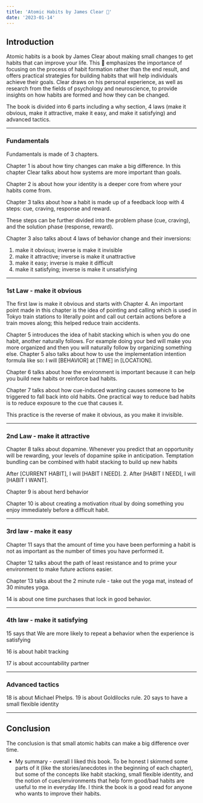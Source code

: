 ```yaml
---
title: 'Atomic Habits by James Clear 📔'
date: '2023-01-14'
---
```


## Introduction

Atomic habits is a book by James Clear about making small changes to get habits that can improve your life. This 📕 emphasizes the importance of focusing on the process of habit formation rather than the end result, and offers practical strategies for building habits that will help individuals achieve their goals. Clear draws on his personal experience, as well as research from the fields of psychology and neuroscience, to provide insights on how habits are formed and how they can be changed.

The book is divided into 6 parts including a why section, 4 laws (make it obvious, make it attractive, make it easy, and make it satisfying) and advanced tactics.

---

### Fundamentals

Fundamentals is made of 3 chapters.

Chapter 1 is about how tiny changes can make a big difference. In this chapter Clear talks about how systems are more important than goals.

Chapter 2 is about how your identity is a deeper core from where your habits come from.

Chapter 3 talks about how a habit is made up of a feedback loop with 4 steps: cue, craving, response and reward.

These steps can be further divided into the problem phase (cue, craving), and the solution phase (response, reward).

Chapter 3 also talks about 4 laws of behavior change and their inversions:

1. make it obvious; inverse is make it invisible
2. make it attractive; inverse is make it unattractive
3. make it easy; inverse is make it difficult
4. make it satisfying; inverse is make it unsatisfying

---

### 1st Law - make it obvious

The first law is make it obvious and starts with Chapter 4. An important point made in this chapter is the idea of pointing and calling which is used in Tokyo train stations to literally point and call out certain actions before a train moves along; this helped reduce train accidents.

Chapter 5 introduces the idea of habit stacking which is when you do one habit, another naturally follows. For example doing your bed will make you more organized and then you will naturally follow by organizing something else. Chapter 5 also talks about how to use the implementation intention formula like so: I will [BEHAVIOR] at [TIME] in [LOCATION].

Chapter 6 talks about how the environment is important because it can help you build new habits or reinforce bad habits.

Chapter 7 talks about how cue-induced wanting causes someone to be triggered to fall back into old habits. One practical way to reduce bad habits is to reduce exposure to the cue that causes it.

This practice is the reverse of make it obvious, as you make it invisible.

---

### 2nd Law - make it attractive

Chapter 8 talks about dopamine. Whenever
you predict that an opportunity will be rewarding, your levels of dopamine spike in anticipation. Temptation bundling can be combined with habit stacking to build up new habits

After [CURRENT HABIT], I will [HABIT I NEED].
2. After [HABIT I NEED], I will [HABIT I WANT].

Chapter 9 is about herd behavior

Chapter 10 is about creating a motivation ritual by doing something you enjoy immediately before a difficult habit.

---

### 3rd law - make it easy

Chapter 11 says that the amount of time you have been performing a habit is not as important as the number of times you have performed it.

Chapter 12 talks about the path of least resistance and to prime your environment to make future actions easier.

Chapter 13 talks about the 2 minute rule - take out the yoga mat, instead of 30 minutes yoga.

14 is about one time purchases that lock in good behavior.

---

### 4th law - make it satisfying

15 says that We are more likely to repeat a behavior when the experience is
satisfying

16 is about habit tracking

17 is about accountability partner

---

### Advanced tactics

18 is about Michael Phelps. 19 is about Goldilocks rule. 20 says to have a small flexible identity

---

## Conclusion

The conclusion is that small atomic habits can make a big difference over time.

- My summary - overall I liked this book. To be honest I skimmed some parts of it (like the stories/anecdotes in the beginning of each chapter), but some of the concepts like habit stacking, small flexible identity, and the notion of cues/environments that help form good/bad habits are useful to me in everyday life. I think the book is a good read for anyone who wants to improve their habits.